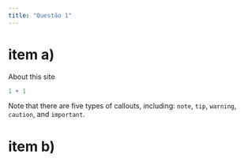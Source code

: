 ```yaml
---
title: "Questão 1"
---
```

# item a)

About this site

```r
1 + 1
```

::: callout-note
Note that there are five types of callouts, including: `note`, `tip`, `warning`, `caution`, and `important`.
:::

# item b)